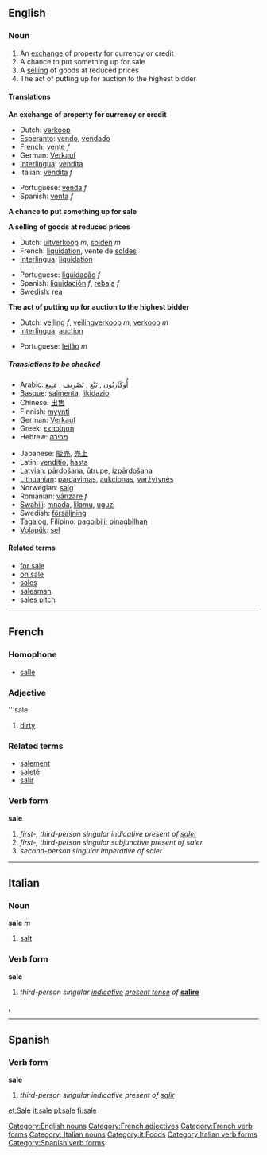 ==English==
===Noun===
# An [[exchange]] of property for currency or credit
# A chance to put something up for sale
# A [[sell]]ing of goods at reduced prices
# The act of putting up for auction to the highest bidder

====Translations====
'''An exchange of property for currency or credit'''
{{top}}
*Dutch: [[verkoop]]
*[[Esperanto]]: [[vendo]], [[vendado]]
*French: [[vente]] ''f''
*German: [[Verkauf]]
*[[Interlingua]]: [[vendita]]
*Italian: [[vendita]] ''f''
{{mid}}
*Portuguese: [[venda]] ''f''
*Spanish: [[venta]] ''f''
{{bottom}}

'''A chance to put something up for sale'''
{{top}}
{{mid}}
{{bottom}}

'''A selling of goods at reduced prices'''
{{top}}
*Dutch: [[uitverkoop]] ''m'', [[solden]] ''m''
*French: [[liquidation]], vente de [[solde]]s 
*[[Interlingua]]: [[liquidation]]
{{mid}}
*Portuguese: [[liquidação]] ''f''
*Spanish: [[liquidación]] ''f'', [[rebaja]] ''f''
*Swedish: [[rea]]
{{bottom}}

'''The act of putting up for auction to the highest bidder'''
{{top}}
*Dutch: [[veiling]] ''f'', [[veilingverkoop]] ''m'', [[verkoop]] ''m''
*[[Interlingua]]: [[auction]]
{{mid}}
*Portuguese: [[leilão]] ''m''
{{bottom}}

=====Translations to be checked=====
{{checktranslations}}
*Arabic: [[أُوكَازيُون]] , [[بَيْع]] , [[تَصْرِيف]] , [[مَبِيع]] 
*[[Basque]]: [[salmenta]], [[likidazio]]
*Chinese: [[出售]]
*Finnish: [[myynti]]
*German: [[Verkauf]]
*Greek: [[εκποίηση]]
*Hebrew: [[מכירה]]
{{mid}}
*Japanese: [[販売]], [[売上]]
*Latin: [[venditio]], [[hasta]]
*[[Latvian]]: [[pārdošana]], [[ūtrupe]], [[izpārdošana]] 
*[[Lithuanian]]: [[pardavimas]], [[aukcionas]], [[varžytynės]]
*Norwegian: [[salg]]
*Romanian: [[vânzare]] ''f''
*[[Swahili]]: [[mnada]], [[lilamu]], [[uguzi]]
*Swedish: [[försäljning]] 
*[[Tagalog]], Filipino: [[pagbibili]]; [[pinagbilhan]] 
*[[Volapük]]: [[sel]]
{{bottom}}

====Related terms====
*[[for sale]]
*[[on sale]]
*[[sales]]
*[[salesman]]
*[[sales pitch]]
[[Category:English nouns]]
----
==French==
===Homophone===
*[[salle]]

===Adjective===
'''sale

#[[dirty]]


===Related terms===
*[[salement]]
*[[saleté]]
*[[salir]]

===Verb form===
'''sale'''

# ''first-, third-person singular indicative present of [[saler]]''
# ''first-, third-person singular subjunctive present of saler''
# ''second-person singular imperative of saler''
[[Category:French adjectives]]
[[Category:French verb forms]]
----
==Italian==
===Noun===
'''sale''' ''m''

#[[salt]]

===Verb form===
'''sale'''

#''third-person singular [[indicative]] [[present tense]] of'' '''[[salire]]'''

[[Category: Italian nouns]], [[Category:it:Foods]]
[[Category:Italian verb forms]]
----
==Spanish==
===Verb form===
'''sale'''

# ''third-person singular indicative present of [[salir]]''
[[Category:Spanish verb forms]]

[[et:Sale]]
[[it:sale]]
[[pl:sale]]
[[fi:sale]]